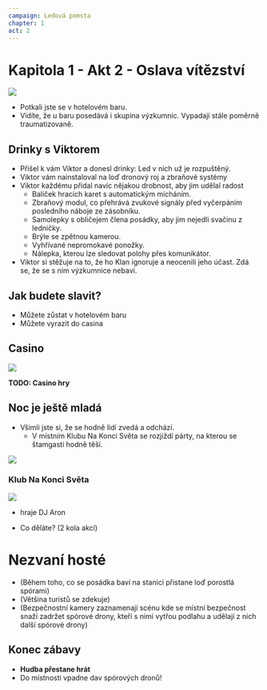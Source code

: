 ```yaml
---
campaign: Ledová pomsta
chapter: 1
act: 2
---
```


# Kapitola 1 - Akt 2 - Oslava vítězství

<Player url="https://www.youtube.com/watch?v=j0QntTKRCY4&ab_channel=Beatport" controls height={100} />

![](/LP/AnastasiaPhtc_eye_level_utopian_island_club_cream_colours_video_dfa57b29-0843-424e-a3dc-b767bd9bc42c.png)

-   Potkali jste se v hotelovém baru.
-   Vidíte, že u baru posedává i skupina výzkumnic. Vypadají stále poměrně traumatizovaně.


<Vyzkumnice />

## Drinky s Viktorem


<Viktor size="Trump" />

-   Přišel k vám Viktor a donesl drinky: Led v nich už je rozpuštěný.
-   Viktor vám nainstaloval na loď dronový roj a zbraňové systémy
-   Viktor každému přidal navíc nějakou drobnost, aby jim udělal radost
    -   Balíček hracích karet s automatickým mícháním.
    -   Zbraňový modul, co přehrává zvukové signály před vyčerpáním posledního náboje ze zásobníku.
    -   Samolepky s obličejem člena posádky, aby jim nejedli svačinu z ledničky.
    -   Brýle se zpětnou kamerou.
    -   Vyhřívané nepromokavé ponožky.
    -   Nálepka, kterou lze sledovat polohy přes komunikátor.
-   Viktor si stěžuje na to, že ho Klan ignoruje a neocenili jeho účast. Zdá se, že se s ním výzkumnice nebaví.

<div className="flex flex-row gap-4 flex-wrap my-4">
    <AssetCard
        icon="/LP/icons/injection.png"
        title="Medi-gel"
        effect="oprava organického poškození"
        className="drop-shadow-md"
    />
    <AssetCard
        icon="/LP/icons/tube.png"
        title="Nano-gel"
        effect="oprava mechanického poškození"
        className="drop-shadow-md"
    />
    <AssetCard
        icon="/LP/icons/gadget.png"
        title="Instahack"
        effect="dočasné získání kontroly nad zařízením na 1 kolo"
        className="drop-shadow-md"
    />
    <AssetCard
        icon="/LP/icons/rifle.png"
        title="Grapple gun"
        effect="vystřelí lanko a přitáhne k cíli"
        className="drop-shadow-md"
    />
    <AssetCard
        icon="/LP/icons/bag.png"
        title="Lepidlonát"
        effect="granát co zalepí všechno v zóně na 1 kolo"
        className="drop-shadow-md"
    />
    <AssetCard
        icon="/LP/icons/capsule.png"
        title="EMP granát"
        effect="granát, co na 1 kolo vypne všechno elektronické v zóně"
        className="drop-shadow-md"
    />
</div>

## Jak budete slavit?

-   Můžete zůstat v hotelovém baru
-   Můžete vyrazit do casina

<div className="flex flex-row gap-4 flex-wrap my-4">
    <Clock
        className="mt-2 not-prose drop-shadow-md"
        size="Trump"
        title="Budování respektu pro Viktora u výzkumnic"
        reward="Mental stim - 2 akce"
        current={0}
        total={6}
    />
    <Clock
        className="mt-2 not-prose drop-shadow-md"
        size="Trump"
        title="Zdrženlivost výzkumnic"
        reward="Consumable"
        current={3}
        total={6}
    />
    <Clock
        className="mt-2 not-prose drop-shadow-md"
        size="Trump"
        title="Pověst posádky"
        reward="Každý: Magnetický čip | Chuligáni jedni hovadský"
        current={3}
        total={6}
    />
</div>

## Casino

![](/LP/ScrattCZ_sci-fi_casino_lobby_robot_and_alien_casino_staff_neon__3473fb69-84cf-433a-81cb-3a5f351a2877.png)

**TODO: Casino hry**

## Noc je ještě mladá

-   Všimli jste si, že se hodně lidí zvedá a odchází.
    -   V místním Klubu Na Konci Světa se rozjíždí párty, na kterou se štamgasti hodně těší.

![](/LP/terz_sci_fi_futuristic_club_everyone_dancing_atmosphere_cinemat_f29cc135-ef27-4fed-8cdc-3945af11eb4e.png)

### Klub Na Konci Světa

![](/LP/rheos_athletic_body_DJ_cyberpunk_headphones_futuristic_space_fe_fb56b033-5cd9-48d0-9e83-493aa0fa9b29.png)

-   hraje DJ Aron

<Player url="https://www.youtube.com/watch?v=mAGbRTxk6zE&ab_channel=Saint" controls height={100} />

-   Co děláte? (2 kola akcí)

# Nezvaní hosté

-   (Během toho, co se posádka baví na stanici přistane loď porostlá spórami)
-   (Většina turistů se zdekuje)
-   (Bezpečnostní kamery zaznamenají scénu kde se místní bezpečnost snaží zadržet spórové drony, kteří s nimi vytřou podlahu a udělají z nich další spórové drony)

## Konec zábavy

-   **Hudba přestane hrát**
-   Do místnosti vpadne dav spórových dronů!
